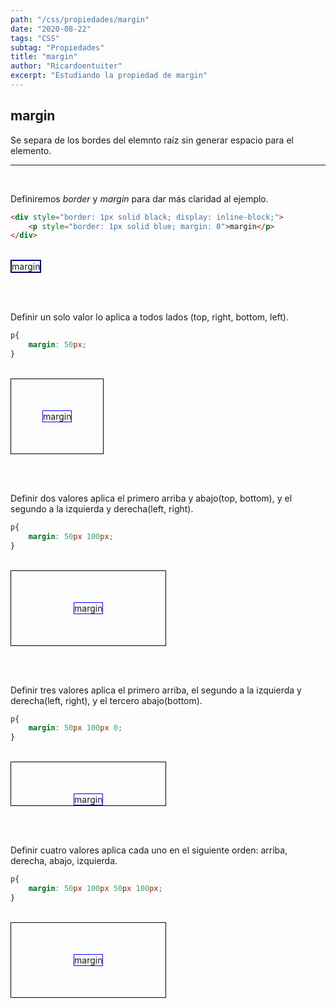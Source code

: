 ```yaml
---
path: "/css/propiedades/margin"
date: "2020-08-22"
tags: "CSS"
subtag: "Propiedades"
title: "margin"
author: "Ricardoentuiter"
excerpt: "Estudiando la propiedad de margin"
---
```


## margin
Se separa de los bordes del elemnto raíz sin generar espacio para el elemento.

---
<br/>

Definiremos *border* y *margin* para dar más claridad al ejemplo.

```html
<div style="border: 1px solid black; display: inline-block;">
    <p style="border: 1px solid blue; margin: 0">margin</p>
</div>
```
<br/>

<div style="border: 1px solid black; display: inline-block;">
    <p style="border: 1px solid blue; margin: 0">margin</p>
</div>

<br/><br/>

Definir un solo valor lo aplica a todos lados (top, right, bottom, left).

```css
p{
    margin: 50px;
}
```
<br/>

<div style="border: 1px solid black; display: inline-block;">
    <p style="border: 1px solid blue; margin: 0; margin: 50px;">margin</p>
</div>

<br/><br/>

Definir dos valores aplica el primero arriba y abajo(top, bottom), y el segundo a la izquierda y derecha(left, right).

```css
p{
    margin: 50px 100px;
}
```
<br/>

<div style="border: 1px solid black; display: inline-block;">
    <p style="border: 1px solid blue; margin: 0; margin: 50px 100px;">margin</p>
</div>

<br/><br/>

Definir tres valores aplica el primero arriba, el segundo a la izquierda y derecha(left, right), y el tercero abajo(bottom).

```css
p{
    margin: 50px 100px 0;
}
```
<br/>

<div style="border: 1px solid black; display: inline-block;">
    <p style="border: 1px solid blue; margin: 0; margin: 50px 100px 0;">margin</p>
</div>

<br/><br/>

Definir cuatro valores aplica cada uno en el siguiente orden: arriba, derecha, abajo, izquierda.

```css
p{
    margin: 50px 100px 50px 100px;
}
```
<br/>

<div style="border: 1px solid black; display: inline-block;">
    <p style="border: 1px solid blue; margin: 0; margin: 50px 100px 50px 100px;">margin</p>
</div>

